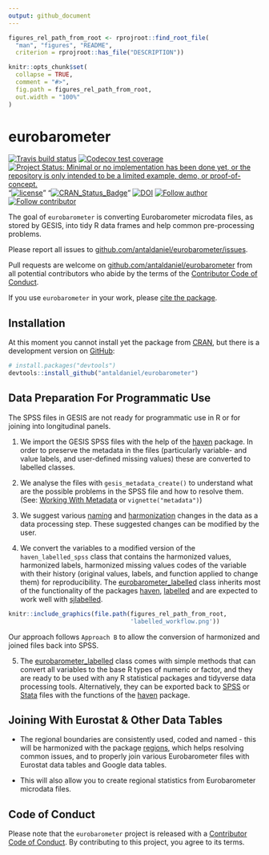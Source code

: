 ```yaml
---
output: github_document
---
```


<!-- README.md is generated from README.Rmd. Please edit that file -->

```r
figures_rel_path_from_root <- rprojroot::find_root_file(
  "man", "figures", "README", 
  criterion = rprojroot::has_file("DESCRIPTION"))

knitr::opts_chunk$set(
  collapse = TRUE,
  comment = "#>",
  fig.path = figures_rel_path_from_root,
  out.width = "100%"
)
```

# eurobarometer

<!-- badges: start -->
[![Travis build status](https://travis-ci.com/antaldaniel/eurobarometer.svg?branch=master)](https://travis-ci.com/antaldaniel/eurobarometer)
[![Codecov test coverage](https://codecov.io/gh/antaldaniel/eurobarometer/branch/master/graph/badge.svg)](https://codecov.io/gh/antaldaniel/eurobarometer?branch=master)
[![Project Status: Minimal or no implementation has been done yet, or the repository is only intended to be a limited example, demo, or proof-of-concept.](https://www.repostatus.org/badges/latest/concept.svg)](https://www.repostatus.org/#concept)
"[![license](https://img.shields.io/badge/license-GPL--3-blue.svg)](https://www.gnu.org/licenses/gpl-3.0.en.html)"
"[![CRAN_Status_Badge](https://www.r-pkg.org/badges/version/eurobarometer)](https://cran.r-project.org/package=eurobarometer)"
[![DOI](https://zenodo.org/badge/DOI/10.5281/zenodo.3901724.svg)](https://doi.org/10.5281/zenodo.3901724)
[![Follow author](https://img.shields.io/twitter/follow/antaldaniel.svg?style=social)](https://twitter.com/intent/follow?screen_name=antaldaniel)
[![Follow contributor](https://img.shields.io/twitter/follow/martakolcz.svg?style=social)](https://twitter.com/martakolcz?lang=en)
<!-- badges: end -->

The goal of `eurobarometer` is converting Eurobarometer microdata files, as stored by GESIS, into tidy R data frames and help common pre-processing problems.

Please report all issues to [github.com/antaldaniel/eurobarometer/issues](https://github.com/antaldaniel/eurobarometer/issues).

Pull requests are welcome on [github.com/antaldaniel/eurobarometer]((https://github.com/antaldaniel/eurobarometer/issues))  from all potential contributors who abide by  the terms of the [Contributor Code of Conduct](https://contributor-covenant.org/version/2/0/CODE_OF_CONDUCT.html). 

If you use `eurobarometer` in your work, please [cite the package](https://doi.org/10.5281/zenodo.3825700).

## Installation

At this moment you cannot install yet the package from [CRAN](https://CRAN.R-project.org), but there is a development version on [GitHub](https://github.com/):

``` r
# install.packages("devtools")
devtools::install_github("antaldaniel/eurobarometer")
```

## Data Preparation For Programmatic Use

The SPSS files in GESIS are not ready for programmatic use in R or for joining into longitudinal panels. 

1. We import the GESIS SPSS files with the help of the [haven](https://haven.tidyverse.org/) package. In order to preserve the metadata in the files (particularly variable- and value labels, and user-defined missing values) these are converted to labelled classes.

2. We analyse the files with `gesis_metadata_create()` to understand what are the possible problems in the SPSS file and how to resolve them. (See: [Working With Metadata](http://eurobarometer.danielantal.eu/articles/metadata.html) or `vignette("metadata")`)

3. We suggest various [naming](http://eurobarometer.danielantal.eu/articles/variable_names.html) and [harmonization](http://eurobarometer.danielantal.eu/articles/workflow.html) changes in the data as a data processing step. These suggested changes can be modified by the user.

4. We convert the variables to a modified version of the `haven_labelled_spss` class that contains the harmonized values, harmonized labels, harmonized missing values codes of the variable with their history (original values, labels, and function applied to change them)  for reproducibility. The [eurobarometer_labelled](http://eurobarometer.danielantal.eu/articles/eurobarometer_class.html) class inherits most of the functionality of the packages [haven](https://haven.tidyverse.org/),  [labelled](https://cran.r-project.org/web/packages/labelled/vignettes/intro_labelled.html) and are expected to work well with [sjlabelled](https://strengejacke.github.io/sjlabelled/articles/labelleddata.html).

```r
knitr::include_graphics(file.path(figures_rel_path_from_root, 
                                  'labelled_workflow.png'))
```

Our approach follows `Approach B` to allow the conversion of harmonized and joined files back into SPSS.

5. The [eurobarometer_labelled](http://eurobarometer.danielantal.eu/articles/eurobarometer_class.html) class comes with simple methods that can convert all variables to the base R types of numeric or factor, and they are ready to be used with any R statistical packages and tidyverse data processing tools. Alternatively, they can be exported back to [SPSS](https://haven.tidyverse.org/reference/read_spss.html) or [Stata](https://haven.tidyverse.org/reference/read_dta.html) files with the functions of the [haven](https://haven.tidyverse.org/) package.

## Joining With Eurostat & Other Data Tables

*  The regional boundaries are consistently used, coded and named - this will be harmonized with the package [regions](http://regions.danielantal.eu/), which helps resolving common issues, and to properly join various Eurobarometer files with Eurostat data tables and Google data tables.

* This will also allow you to create regional statistics from Eurobarometer microdata files.

## Code of Conduct

Please note that the `eurobarometer` project is released with a [Contributor Code of Conduct](https://contributor-covenant.org/version/2/0/CODE_OF_CONDUCT.html). By contributing to this project, you agree to its terms.

